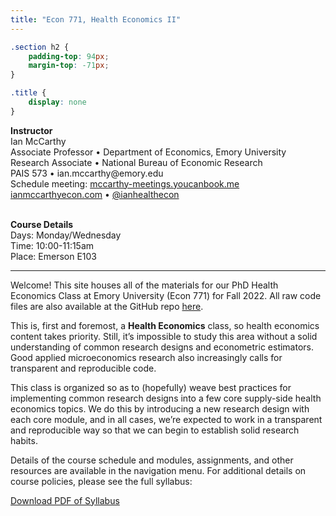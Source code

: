 ```yaml
---
title: "Econ 771, Health Economics II"
---
```


```css
.section h2 {
    padding-top: 94px;
    margin-top: -71px;
}

.title {
    display: none
}
```


**Instructor**<br>
Ian McCarthy<br>
Associate Professor • Department of Economics, Emory University<br>
Research Associate • National Bureau of Economic Research<br>
PAIS 573 • ian.mccarthy@emory.edu<br>
Schedule meeting: [mccarthy-meetings.youcanbook.me](https://mccarthy-meetings.youcanbook.me/)<br>
[ianmccarthyecon.com](https://www.ianmccarthyecon.com) • [\@ianhealthecon](https://twitter.com/ianhealthecon)

<br>
**Course Details**<br>
Days: Monday/Wednesday<br>
Time: 10:00-11:15am<br>
Place: Emerson E103

---

Welcome! This site houses all of the materials for our PhD Health Economics Class at Emory University (Econ 771) for Fall 2022. All raw code files are also available at the GitHub repo [here](https://github.com/imccart/econ771-fall2022).

This is, first and foremost, a **Health Economics** class, so health economics content takes priority. Still, it's impossible to study this area without a solid understanding of common research designs and econometric estimators. Good applied microeconomics research also increasingly calls for transparent and reproducible code.

This class is organized so as to (hopefully) weave best practices for implementing common research designs into a few core supply-side health economics topics. We do this by introducing a new research design with each core module, and in all cases, we're expected to work in a transparent and reproducible way so that we can begin to establish solid research habits.

Details of the course schedule and modules, assignments, and other resources are available in the navigation menu. For additional details on course policies, please see the full syllabus:

<p><a class="btn btn-primary btn-lg" target="_blank" href="https://econ771f22.classes.ianmccarthyecon.com/syllabus/syllabus-771.pdf" role="button"><i class="far fa-file-pdf"></i> Download PDF of Syllabus</a></p>

